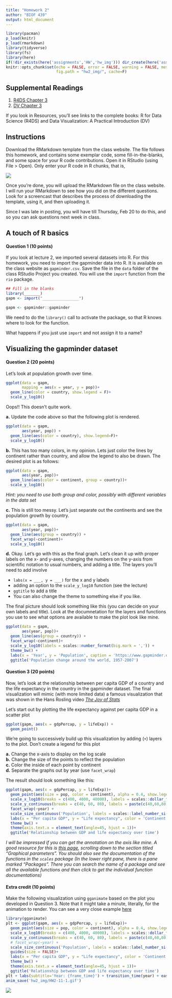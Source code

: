 ```yaml
---
title: "Homework 2"
author: "BIOF 439"
output: html_document
---
```


```r
library(pacman)
p_load(knitr)
p_load(rmarkdown)
library(tidyverse)
library(fs)
library(here)
if(!dir_exists(here('assignments','HW','hw_img'))) dir_create(here('assignments','HW','hw_img'))
knitr::opts_chunk$set(echo = FALSE, error = FALSE, warning = FALSE, message = F,
                      fig.path = "hw2_img/", cache=F)
```

## Supplemental Readings

1. [R4DS Chapter 3](https://r4ds.had.co.nz/data-visualisation.html)
1. [DV Chapter 3](https://socviz.co/makeplot.html#makeplot)

If you look in Resources, you'll see links to the complete books: R for Data Science (R4DS) and Data Visualization: A Practical Introduction (DV)

## Instructions

Download the RMarkdown template from the class website. The file follows this homework, and contains some exemplar code, some fill-in-the-blanks, and some space for your R code contributions. Open it in RStudio (using File > Open). Only enter your R code in R chunks, that is,

![](img/r_chunk.png)

Once you're done, you will upload the RMarkdown file on the class website. I will run your RMarkdown to see how you did on the different questions. Look for a screencast that describes the process of downloading the template, using it, and then uploading it.

Since I was late in posting, you will have till Thursday, Feb 20 to do this, and so you can ask questions next week in class. 


## A touch of R basics

#### Question 1 (10 points)

If you look at lecture 2, we imported several datasets into R. For this homework,
you need to import the gapminder data into R. It is available on the class website as `gapminder.csv`. Save the file in the `data` folder of the class RStudio Project you created.  You will use the `import` function from the `rio` package. 

```r
## Fill in the blanks
library(_______)
gapm <- import("________________")

```

```r
gapm <- gapminder::gapminder
```

We need to do the `library()` call to activate the package, so that R knows where to look for the function. 

What happens if you just use `import` and not assign it to a name?

## Visualizing the gapminder dataset

#### Question 2 (20 points)

Let's look at population growth over time. 

```r
ggplot(data = gapm,
       mapping = aes(x = year, y = pop))+
  geom_line(color = country, show.legend = F)+
  scale_y_log10()
```

Oops!! This doesn't quite work. 

**a.** Update the code above so that the following plot is rendered.

```r
ggplot(data = gapm,
       aes(year, pop)) + 
  geom_line(aes(color = country), show.legend=F)+
  scale_y_log10()
```

**b.** This has too many colors, in my opinion. Lets just color the lines by continent rather than country, and allow the legend to also be drawn. The desired plot is as follows:

```r
ggplot(data = gapm,
       aes(year, pop))+
  geom_line(aes(color = continent, group = country))+
  scale_y_log10()
```

_Hint: you need to use both group and color, possibly with different variables in the data set_


**c.** This is still too messy. Let's just separate out the continents and see the population growth by country.
```r
ggplot(data = gapm, 
       aes(year, pop))+
  geom_line(aes(group = country)) + 
  facet_wrap(~continent)+
  scale_y_log10()
```

**d.** Okay. Let's go with this as the final graph. Let's clean it up with proper
labels on the x- and y-axes, changing the numbers on the y-axis from scientific notation to usual numbers, and adding a title. The layers you'll need to add involve

- `labs(x = ___, y = ___)` for the x and y labels
- adding an option to the `scale_y_log10` function (see the lecture)
- `ggtitle` to add a title
- You can also change the theme to something else if you like. 


The final picture should look something like this (you can decide on your own labels and title). Look at the documnetation for the layers and functions you use to see what 
options are available to make the plot look like mine.

```r
ggplot(data = gapm, 
       aes(year, pop))+
  geom_line(aes(group = country)) + 
  facet_wrap(~continent)+
  scale_y_log10(labels = scales::number_format(big.mark = ',')) + 
  theme_bw() + 
  labs(x = 'Year', y = 'Population', caption = 'https://www.gapminder.org/data') +
  ggtitle('Population change around the world, 1957-2007')
```

#### Question 3 (20 points)

Now, let's look at the relationship between per capita GDP of a country and
the life expectancy in the country in the gapminder dataset. The final visualization will mimic (with more limited data) a famous visualization that was shown in the Hans Rosling video *[The Joy of Stats](https://www.youtube.com/watch?v=jbkSRLYSojo)*  

Let's start out by plotting the life expectancy against per capita GDP in a scatter plot

```r
ggplot(gapm, aes(x = gdpPercap, y = lifeExp)) + 
  geom_point()
```

We're going to successively build up this visualization by adding (`+`) layers to the plot. Don't create a legend for this plot

**a.** Change the x-axis to display on the log scale  
**b.** Change the size of the points to reflect the population  
**c.** Color the inside of each point by continent  
**d.** Separate the graphs out by year (use `facet_wrap`)

The result should look something like this:

```r
ggplot(gapm, aes(x = gdpPercap, y = lifeExp))+
  geom_point(aes(size = pop, color = continent), alpha = 0.4, show.legend=T)+
  scale_x_log10(breaks = c(400, 4000, 40000), labels = scales::dollar_format()) + 
  scale_y_continuous(breaks = c(40, 60, 80), labels = paste(c(40,60,80), 'years'))+
  facet_wrap(~year) +
  scale_size_continuous('Population', labels = scales::label_number_si(accuracy = 0.1))+
  labs(x = "Per capita GDP", y = "Life expectancy", color = 'Continent')+
  theme_bw() + 
  theme(axis.text.x = element_text(angle=45, hjust = 1))+
  ggtitle('Relationship between GDP and life expectancy over time')
```

<i>I will be impressed if you can get the annotation on the axis like mine. A good resource for this is [this page](http://www.sthda.com/english/wiki/ggplot2-essentials), scrolling down to the section titled "Graphical parameters". You should also see the documentation of the functions in the `scales` package (In the lower right pane, there is a pane marked "Packages". There you can search the name of a package and see all the available functions and then click to get the individual function documentations)
</i>

#### Extra credit (10 points)

Make the following visualization using `gganimate` based on the plot you developed in Question 3. Note that it might take a minute, literally, for the animation to render. You can see a very close example [here](https://github.com/thomasp85/gganimate)

```r
library(gganimate)
plt <- ggplot(gapm, aes(x = gdpPercap, y = lifeExp))+
  geom_point(aes(size = pop, color = continent), alpha = 0.4, show.legend=T)+
  scale_x_log10(breaks = c(400, 4000, 40000), labels = scales::dollar_format()) + 
  scale_y_continuous(breaks = c(40, 60, 80), labels = paste(c(40,60,80), 'years'))+
  # facet_wrap(~year) +
  scale_size_continuous('Population', labels = scales::label_number_si(accuracy = 0.1))+
  guides(size = FALSE)+
  labs(x = "Per capita GDP", y = "Life expectancy", color = 'Continent')+
  theme_bw() + 
  theme(axis.text.x = element_text(angle=45, hjust = 1))+
  ggtitle('Relationship between GDP and life expectancy over time')
plt + labs(subtitle='Year: {frame_time}') + transition_time(year) + ease_aes('linear')
anim_save('hw2_img/HW2-11-1.gif')
```

![](hw2_img/HW2-11-1.gif)

